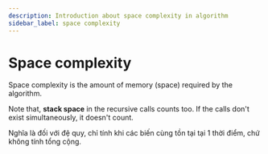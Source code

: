 ```yaml
---
description: Introduction about space complexity in algorithm
sidebar_label: space complexity
---
```


# Space complexity

Space complexity is the amount of memory (space) required by the algorithm.

Note that, **stack space** in the recursive calls counts too. If the calls don't exist simultaneously, it doesn't count.

Nghĩa là đối với đệ quy, chỉ tính khi các biến cùng tồn tại tại 1 thời điểm, chứ không tính tổng cộng.
